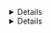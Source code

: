 <Details
title="Make sure you can connect to Teleport"
scope={["oss", "enterprise"]}
scopeOnly={true}
opened={true}
>
Verify that your Teleport client is connected:

```code
$ tctl status
# Cluster  tele.example.com
# Version  (=teleport.version=)
# CA pin   sha256:sha-hash-here
```
</Details>
<Details 
title="Make sure you can connect to Teleport" 
scope={["cloud"]}
scopeOnly={true}
opened={true}
>

<Admonition type="note" title="Connecting to the cloud">
To try this flow in the cloud, login into your cluster using tsh, then use tctl remotely:

```code
$ tsh login --proxy=myinstance.teleport.sh --user=email@example.com
$ tctl status
# Cluster  myinstance.teleport.sh
# Version  (=teleport.version=)
# CA pin   sha256:sha-hash-here
```

</Admonition>
</Details>
